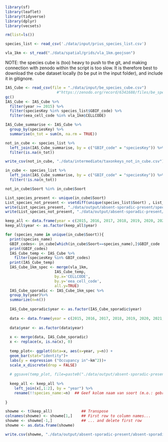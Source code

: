 ```r
library(sf)
library(leaflet)
library(tidyverse)
library(dplyr)
library(vecsets)
```

```r
rm(list=ls())
```

```r
species_list <- read_csv('./data/input/prius_species_list.csv')
```

```r
vla_1km <- st_read("./data/spatial/grids/vla_1km.geojson")
```

NOTE: the species cube is (too) heavy to push to the git, and making connection with zenodo within the script is too slow. It is therefore best to download the cube dataset locally (to be put in the input folder), and include it in gitignore.

```r
IAS_Cube <- read_csv(file = "./data/input/be_species_cube.csv")
                       #"https://zenodo.org/record/6341688/files/be_species_cube.csv?download=1")
gc()
IAS_Cube <- IAS_Cube %>%
  filter(year >= 2015) %>% 
  filter(speciesKey %in% species_list$GBIF_code) %>% 
  filter(eea_cell_code %in% vla_1km$CELLCODE)
```

```r
IAS_Cube_summarise <- IAS_Cube %>% 
  group_by(speciesKey) %>% 
  summarise(n_tot = sum(n, na.rm = TRUE))

not_in_cube <- species_list %>% 
  left_join(IAS_Cube_summarise, by = c("GBIF_code" = "speciesKey")) %>% 
  filter(is.na(n_tot))

write_csv(not_in_cube, "./data/intermediate/taxonkeys_not_in_cube.csv")

in_cube <- species_list %>% 
  left_join(IAS_Cube_summarise, by = c("GBIF_code" = "speciesKey")) %>% 
  filter(!is.na(n_tot))

not_in_cube$Soort %in% in_cube$Soort

List_species_present <- unique(in_cube$Soort)
List_species_not_present <- vsetdiff(unique(species_list$Soort) , List_species_present)
write(List_species_present, "./data/output/absent-sporadic-present/species_present.txt")
write(List_species_not_present, "./data/output/absent-sporadic-present/species_not_present.txt")
```

```r
keep_all <- data.frame(year = c(2015, 2016, 2017, 2018, 2019, 2020, 2021, 2022)) ## Keep all species
keep_all$year <- as.factor(keep_all$year)                                        ## For compatibility with below

for (species_name in unique(in_cube$Soort)){
  print(species_name)
  GBIF_codes<- in_cube[which(in_cube$Soort==species_name),]$GBIF_code
  print(GBIF_codes)
  IAS_Cube_temp <- IAS_Cube %>%
    filter(speciesKey %in% GBIF_codes)
  print(IAS_Cube_temp)
  IAS_Cube_1km_spec <- merge(vla_1km,
                      IAS_Cube_temp,
                      by.x='CELLCODE',
                      by.y='eea_cell_code',
                      all.y=TRUE)
  IAS_Cube_sporadic <- IAS_Cube_1km_spec %>% 
  group_by(year)%>%
  summarize(n=n())
  
  IAS_Cube_sporadic$year <- as.factor(IAS_Cube_sporadic$year)
  
  data <- data.frame(year = c(2015, 2016, 2017, 2018, 2019, 2020, 2021, 2022))
  
  data$year <- as.factor(data$year)
  
  x <- merge(data, IAS_Cube_sporadic)
  x <- replace(x, is.na(x), 0)
                  
  temp_plot<- ggplot(data=x, aes(x=year, y=n)) +
  geom_bar(stat="identity")+
  labs(y = expression ("Occupancy in"~km^2))+
  scale_x_discrete(drop = FALSE)
  
  # ggsave(temp_plot, file=paste0("./data/output/absent-sporadic-present/", species_name,".png"), dpi=200)
  
  keep_all <- keep_all %>% 
    left_join(x[,1:2], by = "year") %>% 
    rename(!!species_name:=n)  ## Geef kolom naam van soort (m.o.: gebruik !! := want variabele)
    
}
```

```r
showme <- t(keep_all)             ## Transpose
colnames(showme) <- showme[1,]    ## First row to column names...
showme <- showme[-1,]             ## ... and delete first row
showme <- as.data.frame(showme)

write.csv(showme, "./data/output/absent-sporadic-present/absent-sporadic-present.csv")
```
